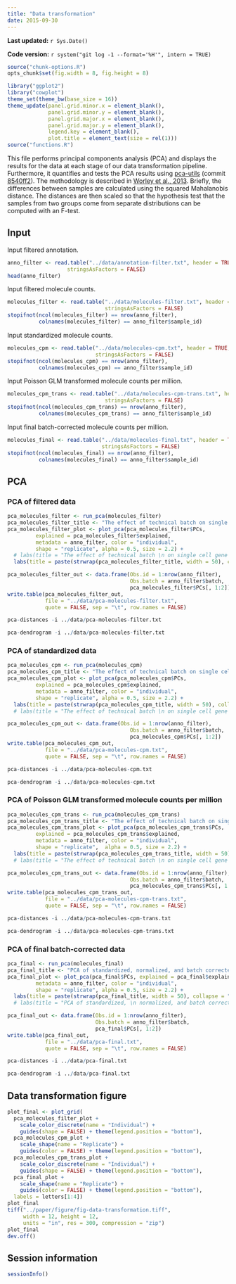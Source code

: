 ```yaml
---
title: "Data transformation"
date: 2015-09-30
---
```


**Last updated:** `r Sys.Date()`

**Code version:** `r system("git log -1 --format='%H'", intern = TRUE)`

```r
source("chunk-options.R")
opts_chunk$set(fig.width = 8, fig.height = 8)
```

```r
library("ggplot2")
library("cowplot")
theme_set(theme_bw(base_size = 16))
theme_update(panel.grid.minor.x = element_blank(),
             panel.grid.minor.y = element_blank(),
             panel.grid.major.x = element_blank(),
             panel.grid.major.y = element_blank(),
             legend.key = element_blank(),
             plot.title = element_text(size = rel(1)))
source("functions.R")
```

This file performs principal components analysis (PCA) and displays the results for the data at each stage of our data transformation pipeline.
Furthermore, it quantifies and tests the PCA results using [pca-utils][] (commit [8540ff2][]).
The methodology is described in [Worley et al., 2013][worley2013].
Briefly, the differences between samples are calculated using the squared Mahalanobis distance.
The distances are then scaled so that the hypothesis test that the samples from two groups come from separate distributions can be computed with an F-test.

[pca-utils]: https://github.com/geekysuavo/pca-utils
[8540ff2]: https://github.com/geekysuavo/pca-utils/tree/8540ff2c6769031b0505af78f2dcb5703ae09294
[worley2013]: http://www.ncbi.nlm.nih.gov/pubmed/23079505

## Input

Input filtered annotation.

```r
anno_filter <- read.table("../data/annotation-filter.txt", header = TRUE,
                   stringsAsFactors = FALSE)
head(anno_filter)
```

Input filtered molecule counts.

```r
molecules_filter <- read.table("../data/molecules-filter.txt", header = TRUE,
                               stringsAsFactors = FALSE)
stopifnot(ncol(molecules_filter) == nrow(anno_filter),
          colnames(molecules_filter) == anno_filter$sample_id)
```

Input standardized molecule counts.

```r
molecules_cpm <- read.table("../data/molecules-cpm.txt", header = TRUE,
                            stringsAsFactors = FALSE)
stopifnot(ncol(molecules_cpm) == nrow(anno_filter),
          colnames(molecules_cpm) == anno_filter$sample_id)
```

Input Poisson GLM transformed molecule counts per million.

```r
molecules_cpm_trans <- read.table("../data/molecules-cpm-trans.txt", header = TRUE,
                               stringsAsFactors = FALSE)
stopifnot(ncol(molecules_cpm_trans) == nrow(anno_filter),
          colnames(molecules_cpm_trans) == anno_filter$sample_id)
```

Input final batch-corrected molecule counts per million.

```r
molecules_final <- read.table("../data/molecules-final.txt", header = TRUE,
                              stringsAsFactors = FALSE)
stopifnot(ncol(molecules_final) == nrow(anno_filter),
          colnames(molecules_final) == anno_filter$sample_id)
```

## PCA

### PCA of filtered data

```r
pca_molecules_filter <- run_pca(molecules_filter)
pca_molecules_filter_title <- "The effect of technical batch on single cell gene expression for raw counts data"
pca_molecules_filter_plot <- plot_pca(pca_molecules_filter$PCs,
         explained = pca_molecules_filter$explained,
         metadata = anno_filter, color = "individual",
         shape = "replicate", alpha = 0.5, size = 2.2) +
  # labs(title = "The effect of technical batch \n on single cell gene expression data \n when raw counts are used")
  labs(title = paste(strwrap(pca_molecules_filter_title, width = 50), collapse = "\n"))
```

```r
pca_molecules_filter_out <- data.frame(Obs.id = 1:nrow(anno_filter),
                                       Obs.batch = anno_filter$batch,
                                       pca_molecules_filter$PCs[, 1:2])
write.table(pca_molecules_filter_out,
            file = "../data/pca-molecules-filter.txt",
            quote = FALSE, sep = "\t", row.names = FALSE)
```

```r
pca-distances -i ../data/pca-molecules-filter.txt
```

```r
pca-dendrogram -i ../data/pca-molecules-filter.txt
```

### PCA of standardized data

```r
pca_molecules_cpm <- run_pca(molecules_cpm)
pca_molecules_cpm_title <- "The effect of technical batch on single cell gene expression for log counts per million data"
pca_molecules_cpm_plot <- plot_pca(pca_molecules_cpm$PCs,
         explained = pca_molecules_cpm$explained,
         metadata = anno_filter, color = "individual",
         shape = "replicate", alpha = 0.5, size = 2.2) +
  labs(title = paste(strwrap(pca_molecules_cpm_title, width = 50), collapse = "\n"))
  # labs(title = "The effect of technical batch \n on single cell gene expression data \n when log transformed counts per million data are used")
```

```r
pca_molecules_cpm_out <- data.frame(Obs.id = 1:nrow(anno_filter),
                                       Obs.batch = anno_filter$batch,
                                       pca_molecules_cpm$PCs[, 1:2])
write.table(pca_molecules_cpm_out,
            file = "../data/pca-molecules-cpm.txt",
            quote = FALSE, sep = "\t", row.names = FALSE)
```

```r
pca-distances -i ../data/pca-molecules-cpm.txt
```

```r
pca-dendrogram -i ../data/pca-molecules-cpm.txt
```

### PCA of Poisson GLM transformed molecule counts per million

```r
pca_molecules_cpm_trans <- run_pca(molecules_cpm_trans)
pca_molecules_cpm_trans_title <- "The effect of technical batch on single cell gene expression for Poisson transformed data"
pca_molecules_cpm_trans_plot <- plot_pca(pca_molecules_cpm_trans$PCs,
         explained = pca_molecules_cpm_trans$explained,
         metadata = anno_filter, color = "individual",
         shape = "replicate",  alpha = 0.5, size = 2.2) +
  labs(title = paste(strwrap(pca_molecules_cpm_trans_title, width = 50), collapse = "\n"))
  # labs(title = "The effect of technical batch \n on single cell gene expression data \n when Poisson transformed data are used")
```

```r
pca_molecules_cpm_trans_out <- data.frame(Obs.id = 1:nrow(anno_filter),
                                       Obs.batch = anno_filter$batch,
                                       pca_molecules_cpm_trans$PCs[, 1:2])
write.table(pca_molecules_cpm_trans_out,
            file = "../data/pca-molecules-cpm-trans.txt",
            quote = FALSE, sep = "\t", row.names = FALSE)
```

```r
pca-distances -i ../data/pca-molecules-cpm-trans.txt
```

```r
pca-dendrogram -i ../data/pca-molecules-cpm-trans.txt
```

### PCA of final batch-corrected data

```r
pca_final <- run_pca(molecules_final)
pca_final_title <- "PCA of standardized, normalized, and batch corrected single cell gene expression data"
pca_final_plot <- plot_pca(pca_final$PCs, explained = pca_final$explained,
         metadata = anno_filter, color = "individual",
         shape = "replicate", alpha = 0.5, size = 2.2) +
  labs(title = paste(strwrap(pca_final_title, width = 50), collapse = "\n"))
  # labs(title = "PCA of standardized, \n normalized, and batch corrected \n single cell gene expression data")
```

```r
pca_final_out <- data.frame(Obs.id = 1:nrow(anno_filter),
                            Obs.batch = anno_filter$batch,
                            pca_final$PCs[, 1:2])
write.table(pca_final_out,
            file = "../data/pca-final.txt",
            quote = FALSE, sep = "\t", row.names = FALSE)
```

```r
pca-distances -i ../data/pca-final.txt
```

```r
pca-dendrogram -i ../data/pca-final.txt
```

## Data transformation figure

```r
plot_final <- plot_grid(
  pca_molecules_filter_plot +
    scale_color_discrete(name = "Individual") +
    guides(shape = FALSE) + theme(legend.position = "bottom"),
  pca_molecules_cpm_plot +
    scale_shape(name = "Replicate") +
    guides(color = FALSE) + theme(legend.position = "bottom"),
  pca_molecules_cpm_trans_plot +
    scale_color_discrete(name = "Individual") +
    guides(shape = FALSE) + theme(legend.position = "bottom"),
  pca_final_plot +
    scale_shape(name = "Replicate") +
    guides(color = FALSE) + theme(legend.position = "bottom"),
  labels = letters[1:4])
plot_final
tiff("../paper/figure/fig-data-transformation.tiff",
     width = 12, height = 12,
     units = "in", res = 300, compression = "zip")
plot_final
dev.off()
```

## Session information

```r
sessionInfo()
```
